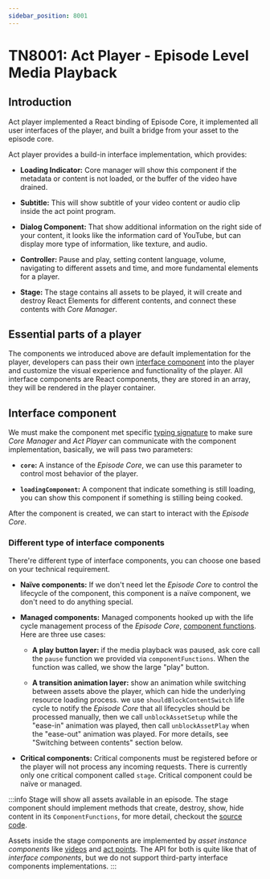 ```yaml
---
sidebar_position: 8001
---
```


# TN8001: Act Player - Episode Level Media Playback

## Introduction

Act player implemented a React binding of Episode Core, it implemented all user
interfaces of the player, and built a bridge from your asset to the episode
core.

Act player provides a build-in interface implementation, which provides:

- **Loading Indicator:** Core manager will show this component if the metadata or content
  is not loaded, or the buffer of the video have drained.

- **Subtitle:** This will show subtitle of your video content or audio clip
  inside the act point program.

- **Dialog Component:** That show additional information on the right side of
  your content, it looks like the information card of YouTube, but can display
  more type of information, like texture, and audio.

- **Controller:** Pause and play, setting content language, volume, navigating
  to different assets and time, and more fundamental elements for a player.

- **Stage:** The stage contains all assets to be played, it will create and destroy
  React Elements for different contents, and connect these contents with
  _Core Manager_.

## Essential parts of a player

The components we introduced above are default implementation for the player,
developers can pass their own
[interface component](/api/act-player/interface/IUnmanagedActPointProps#interfaceComponents)
into the player and customize the visual experience and functionality of the
player. All interface components are React components, they are stored in an
array, they will be rendered in the player container.

## Interface component

We must make the component met specific
[typing signature](/api/act-player#InterfaceExtensionComponent) to make sure
_Core Manager_ and _Act Player_ can communicate with the component
implementation, basically, we will pass two parameters:

- **`core`:** A instance of the _Episode Core_, we can use this parameter to
  control most behavior of the player.

- **`loadingComponent`:** A component that indicate something is still loading,
  you can show this component if something is stilling being cooked.

After the component is created, we can start to interact with the _Episode Core_.

### Different type of interface components

There're different type of interface components, you can choose one based on
your technical requirement.

- **Naïve components:** If we don't need let the _Episode Core_ to control
  the lifecycle of the component, this component is a naïve component, we don't
  need to do anything special.

- **Managed components:** Managed components hooked up with the life cycle
  management process of the _Episode Core_,
  [component functions](/api/core-manager/interface/ComponentFunctions). Here are
  three use cases:

  - **A play button layer:** if the media playback was paused, ask core
    call the `pause` function we provided via `componentFunctions`. When the
    function was called, we show the large "play" button.

  - **A transition animation layer:** show an animation while switching between
    assets above the player, which can hide the underlying resource loading
    process. we use `shouldBlockContentSwitch` life cycle to notify the
    _Episode Core_ that all lifecycles should be processed manually, then we
    call `unblockAssetSetup` while the "ease-in" animation was played, then call
    `unblockAssetPlay` when the "ease-out" animation was played. For more
    details, see "Switching between contents" section below.

- **Critical components:** Critical components must be registered before or the
  player will not process any incoming requests. There is currently only one
  critical component called `stage`. Critical component could be naïve or
  managed.

:::info
Stage will show all assets available in an episode. The stage component should
implement methods that create, destroy, show, hide content in its
`ComponentFunctions`, for more detail, checkout the
[source code](https://github.com/Web-Media-Foundation/infrastructure/blob/master/packages/act-player/src/components/Stage/Stage.tsx).

Assets inside the stage components are implemented by _asset instance components_
like [videos](https://github.com/Web-Media-Foundation/infrastructure/blob/master/packages/act-player/src/components/Stage/ActPoint.tsx)
and [act points](https://github.com/Web-Media-Foundation/infrastructure/blob/master/packages/act-player/src/components/Stage/ActPoint.tsx).
The API for both is quite like that of _interface components_, but
we do not support third-party interface components implementations.
:::
